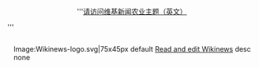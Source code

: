 <center>'''[[:wikinews:Portal:Agriculture|请访问维基新闻农业主题（英文）]]</center>'''<div style="float:right;margin-left:0.9em"> 
<imagemap> 
Image:Wikinews-logo.svg|75x45px 
default [[n:Main_Page|Read and edit Wikinews]] 
desc none </imagemap> </div>